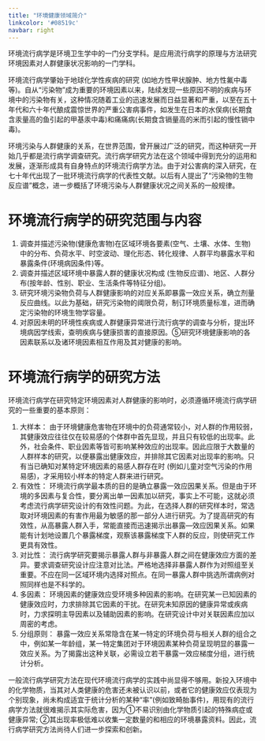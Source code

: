 ```yaml
---
title: "环境健康领域简介"
linkcolor: '#08519c'
navbar: right
---
```


环境流行病学是环境卫生学中的一门分支学科。是应用流行病学的原理与方法研究环境因素对人群健康状况影响的一门学科。

环境流行病学肇始于地球化学性疾病的研究 (如地方性甲状腺肿、地方性氟中毒等)。自从“污染物”成为重要的环境因素以来，陆续发现一些原因不明的疾病与环境中的污染物有关，这种情况随着工业的迅速发展而日益显著和严重，以至在五十年代和六十年代酿成震惊世界的严重公害病事件，如发生在日本的水俣病(长期食含汞量高的鱼引起的甲基汞中毒)和痛痛病(长期食含镉量高的米而引起的慢性镉中毒)。

环境污染与人群健康的关系，在世界范围，曾开展过广泛的研究，而这种研究一开始几乎都是流行病学调查研究。流行病学研究方法在这个领域中得到充分的运用和发展，逐渐形成具有自身特点的环境流行病学方法。由于对公害病的深入研究，在七十年代出现了一批环境流行病学的代表性文献。以后有人提出了“污染物的生物反应谱”概念，进一步概括了环境污染与人群健康状况之间关系的一般规律。

# 环境流行病学的研究范围与内容 

1. 调查并描述污染物(健康危害物)在区域环境各要素(空气、土壤、水体、生物)中的分布、负荷水平、时空波动、理化形态、转化规律、人群平均暴露水平和暴露条件(环境病因条件)等。
2. 调查并描述区域环境中暴露人群的健康状况构成 (生物反应谱)、地区、人群分布(按年龄、性别、职业、生活条件等特征分组)。
3. 研究环境污染物负荷与人群健康影响的对应关系即暴露一效应关系，确立剂量反应曲线。以此为基础，研究污染物的阈限负荷，制订环境质量标准，进而确定污染物的环境生物学容量。
4. 对原因未明的环境性疾病或人群健康异常进行流行病学的调查与分析，提出环境病因学线索，查明疾病与健康损害的直接原因。⑤研究环境健康影响的各因素联系以及诸环境因素相互作用及其对健康的影响。

# 环境流行病学的研究方法 

环境流行病学在研究特定环境因素对人群健康的影响时，必须遵循环境流行病学研究的一些重要的基本原则：

1. 大样本： 由于环境健康危害物在环境中的负荷通常较小，对人群的作用较弱，其健康效应往往仅在较易感的个体群中首先显现，并且只有较低的出现率。此外，社会条件、职业因素等皆可影响某种效应的出现率。因此应限于大数量的人群样本的研究，以便暴露出健康效应，并排除其它因素对出现率的影响。只有当已确知对某特定环境因素的易感人群存在时 (例如儿童对空气污染的作用易感)，才采用较小样本的特定人群来进行研究。
2. 有效性： 环境流行病学最本质的目的是确立暴露一效应因果关系。但是由于环境的多因素与复合性，要分离出单一因素加以研究，事实上不可能，这就必须考虑流行病学研究设计的有效性问题。为此，在选择人群的研究样本时，常选取对环境因素的有害作用最为敏感的那一部分人进行研究。为了提高研究的有效性，从高暴露人群入手，常能直接而迅速揭示出暴露—效应因果关系。如果能有计划地设置几个暴露梯度，观察该暴露梯度下人群的反应，则使研究工作更具有效性。
3. 对比性： 流行病学研究要揭示暴露人群与非暴露人群之间在健康效应方面的差异。要求调查研究设计应注意对比法。严格地选择非暴露人群作为对照组至关重要。不应在同一区域环境内选择对照点。在同一暴露人群中挑选所谓病例对照同样也是不科学的。
4. 多因素： 环境因素的健康效应受环境多种因素的影响。在研究某一已知因素的健康效应时，力求排除其它因素的干扰。在研究未知原因的健康异常或疾病时，力求探明主导因素以及辅助因素的影响。在研究设计中对关联因素应加以周密的考虑。
5. 分组原则： 暴露一效应关系常隐含在某一特定的环境负荷与相关人群的组合之中，例如某一年龄组，某一特定集团对于环境因素某种负荷呈现明显的暴露一效应关系。为了揭露出这种关联，必需设立若干暴露一效应梯度分组，进行统计分析。

一般流行病学研究方法在现代环境流行病学的实践中尚显得不够用。新投入环境中的化学物质，当其对人类健康的危害还未被认识以前，或者它的健康效应仅表现为个别现象，尚未构成适宜于统计分析的某种“率”(例如致畸胎事件)，用现有的流行病学方法就很难揭示其实际危害，因为①不易识别由化学物质引起的特殊病症或健康异常; ②其出现率极低难以收集一定数量的和相应的环境暴露资料。因此，流行病学研究方法尚待人们进一步探索和创新。








